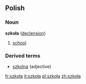 ==Polish==
===Noun===
'''szkoła''' {{f}} ([[Wiktionary Appendix:Polish hard feminine noun declension|declension]])
# [[school]]

===Derived terms===
* [[szkolna]] (adjective)

[[fr:szkoła]]
[[it:szkoła]]
[[pl:szkoła]]
[[zh:szkoła]]